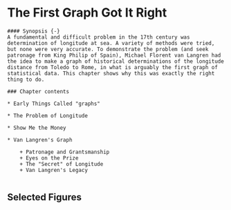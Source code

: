# The First Graph Got It Right {#ch02-langren}

```block
#### Synopsis {-}
A fundamental and difficult problem in the 17th century was determination of longitude at sea. A variety of methods were tried, but none were very accurate. To demonstrate the problem (and seek patronage from King Philip of Spain), Michael Florent van Langren had the idea to make a graph of historical determinations of the longitude distance from Toledo to Rome, in what is arguably the first graph of statistical data. This chapter shows why this was exactly the right thing to do.
```

```block
### Chapter contents

* Early Things Called "graphs" 

* The Problem of Longitude  

* Show Me the Money 

* Van Langren's Graph 

	+ Patronage and Grantsmanship
	+ Eyes on the Prize 
	+ The "Secret" of Longitude
	+ Van Langren's Legacy 
 
```

## Selected Figures

